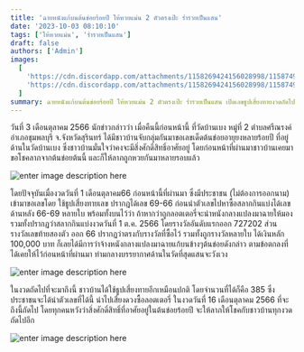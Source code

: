 ```yaml
---
title: 'ฉายหนังแก้บนต้นข่อยร้อยปี ให้หวยแม่น 2 ตัวตรงเป๊ะ ร่ำรวยเป็นแสน'
date: '2023-10-03 08:10:10'
tags: ['ให้หวยแม่น', 'ร่ำรวยเป็นแสน']
draft: false
authors: ['Admin']
images:
  [
    'https://cdn.discordapp.com/attachments/1158269424156028998/1158749149810937956/3.jpg?ex=6540f93d&is=652e843d&hm=0c1a2ff162dc755cd6c5da0d0160b7d1774082a2b622309e0b0ad6987a0eede9&',
    'https://cdn.discordapp.com/attachments/1158269424156028998/1158749150062587924/89210b602a650970.jpg?ex=6540f93d&is=652e843d&hm=d679edbef5ab359155dcbc5364d621c60a2f28bd8b0f84eca1ca91945a3138cc&',
  ]
summary: ฉายหนังแก้บนต้นข่อยร้อยปี ให้หวยแม่น 2 ตัวตรงเป๊ะ ร่ำรวยเป็นแสน เปิดเลขธูปเสี่ยงทายงวดถัดไป
---
```


วันที่ 3 เดือนตุลาคม 2566 นักข่าวกล่าวว่า เมื่อคืนนี้ก่อนหน้านี้ ที่วัดบ้านเบง หมู่ที่ 2 ตำบลศรีณรงค์ อำเภอชุมพลบุรี จ.จังหวัดสุรินทร์ ได้มีชาวบ้านจับกลุ่มกันมาขอเลขเด็ดต้นข่อยอายุยงหลายร้อยปี ที่อยู่ด้านในวัดบ้านเบง ซึ่งชาวบ้านมั่นใจว่าคงจะมีสิ่งศักดิ์สิทธิ์อาศัยอยู่ โดยก่อนหน้าที่ผ่านมาชาวบ้านเคยมาขอโชคลาภจากต้นข่อยต้นนี้ และก็ให้ลาภถูกหวยกันมาหลายรอบแล้ว

![enter image description here](https://cdn.discordapp.com/attachments/1158269424156028998/1158749149810937956/3.jpg?ex=6540f93d&is=652e843d&hm=0c1a2ff162dc755cd6c5da0d0160b7d1774082a2b622309e0b0ad6987a0eede9&)

โดยปัจจุบันเมื่องวดวันที่ 1 เดือนตุลาคม66 ก่อนหน้านี้ที่ผ่านมา ซึ่งมีประชาชน (ไม่ต้องการออกนาม) เข้ามาขอเลขโดย ใช้ธูปเสี่ยงทายเลข ปรากฎได้เลข 69-66 ก่อนนำตัวเลขไปหาซื้อสลากกินแบ่งได้เลข ด้านหลัง 66-69 หลายใบ พร้อมทั้งบนไว้ว่า ถ้าหากว่าถูกลอตเตอรี่จะนำหนังกลางแปลงมาฉายให้มอง รวมทั้งปรากฏว่าสลากกินแบ่งงวดวันที่ 1 ต.ค. 2566 โดยรางวัลอันดับแรกออก 727202 ส่วนรางวัลเลขท้ายสองตัว ออก 66 ปรากฏว่าตรงกับรางวัลที่ซื้อไว้ รวมทั้งถูกรางวัลหลายใบ ได้เงินหลัก 100,000 บาท ก็เลยได้มีการว่าจ้างหนังกลางแปลงมาฉายแก้บนข้างๆต้นข่อยดังกล่าว ตามข้อตกลงที่ได้เคยให้ไว้ก่อนหน้าที่ผ่านมา ท่ามกลางบรรยากาศด้านในวัดที่สุดแสนจะวังเวง

![enter image description here](https://cdn.discordapp.com/attachments/1158269424156028998/1158749150062587924/89210b602a650970.jpg?ex=6540f93d&is=652e843d&hm=d679edbef5ab359155dcbc5364d621c60a2f28bd8b0f84eca1ca91945a3138cc&)

ในงวดถัดไปที่จะมาถึงนี้ ชาวบ้านได้ใช้ธูปเสี่ยงทายอีกเหมือนปกติ โดยจำนวนที่ได้ก็คือ 385 ซึ่งประชาชนจะได้นำตัวเลขที่ได้นี้ นำไปเสี่ยงดวงซื้อลอตเตอรี่ ในงวดวันที่ 16 เดือนตุลาคม 2566 ที่จะถึงนี้ถัดไป โดยทุกคนหวังว่าสิ่งศักดิ์สิทธิ์ที่อาศัยอยู่ในต้นข่อยร้อยปี จะให้ลาภให้โชคกับชาวบ้านทุกงวดถัดไปอีก

![enter image description here](https://cdn.discordapp.com/attachments/1158269424156028998/1158749150331011142/2.jpg?ex=6540f93d&is=652e843d&hm=33c9808308f20c66e418c61b8789af39bc985b77224ed05c49e0fa7db14b8ddf&)
